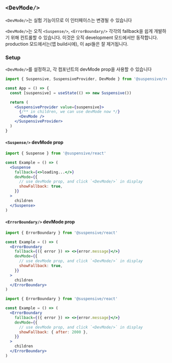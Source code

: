 
## `<DevMode/>`

<Callout type="experimental">

`<DevMode/>`는 실험 기능이므로 이 인터페이스는 변경될 수 있습니다

</Callout>

`<DevMode/>`는 오직 `<Suspense/>`, `<ErrorBoundary/>` 각각의 fallback을 쉽게 개발하기 위해 컨트롤할 수 있습니다.
이것은 오직 development 모드에서만 동작합니다. production 모드에서는(앱 build시에), 이 api들은 잘 제거됩니다.

### Setup

`<DevMode/>`를 설정하고, 각 컴포넌트의 devMode prop을 사용할 수 있습니다

```jsx /DevMode/
import { Suspensive, SuspensiveProvider, DevMode } from '@suspensive/react'

const App = () => {
  const [suspensive] = useState(() => new Suspensive())

  return (
    <SuspensiveProvider value={suspensive}>
      {/** in children, we can use devMode now */}
      <DevMode />
    </SuspensiveProvider>
  )
}
```

#### `<Suspense/>` devMode prop

```jsx /devMode/
import { Suspense } from '@suspensive/react'

const Example = () => (
  <Suspense
    fallback={<>loading...</>}
    devMode={{
      // use devMode prop, and click `<DevMode/>` in display
      showFallback: true,
    }}
  >
    children
  </Suspense>
)
```

#### `<ErrorBoundary/>` devMode prop

```jsx /devMode/
import { ErrorBoundary } from '@suspensive/react'

const Example = () => (
  <ErrorBoundary
    fallback={({ error }) => <>{error.message}</>}
    devMode={{
      // use devMode prop, and click `<DevMode/>` in display
      showFallback: true,
    }}
  >
    children
  </ErrorBoundary>
)
```

```jsx /devMode/
import { ErrorBoundary } from '@suspensive/react'

const Example = () => (
  <ErrorBoundary
    fallback={({ error }) => <>{error.message}</>}
    devMode={{
      // use devMode prop, and click `<DevMode/>` in display
      showFallback: { after: 2000 },
    }}
  >
    children
  </ErrorBoundary>
)
```
